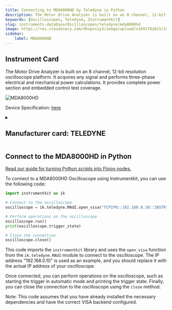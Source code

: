 ```yaml
---
title: Connecting to MDA8000HD by Teledyne in Python
description: The Motor Drive Analyzer is built on an 8 channel, 12-bit resolution oscilloscope platform. It acquires any signal and performs three-phase electrical and mechanical power calculations. It provides complete power section and embedded control test coverage.
keywords: [Oscilloscopes, Teledyne, InstrumentKit] 
slug: instruments-database/Oscilloscopes/teledyne/mda8000hd 
image: https://res.cloudinary.com/dhopxs1y3/image/upload/v1691782631/Instruments/Oscilloscopes/MDA8000HD/MDA8000HD.webp
sidebar:
    label: MDA8000HD 
---
```



## Instrument Card

The Motor Drive Analyzer is built on an 8 channel, 12-bit resolution oscilloscope platform. It acquires any signal and performs three-phase electrical and mechanical power calculations. It provides complete power section and embedded control test coverage.

![MDA8000HD](https://res.cloudinary.com/dhopxs1y3/image/upload/v1691782631/Instruments/Oscilloscopes/MDA8000HD/MDA8000HD.webp)

Device Specification: [here](https://cdn.teledynelecroy.com/files/pdf/mda8000hd-datasheet.pdf)

<details style={{ marginTop: "15px"}}>
<summary><h2 style={{display:'inline'}}>Manufacturer card: TELEDYNE</h2></summary>

![TELEDYNE](https://res.cloudinary.com/dhopxs1y3/image/upload/v1692812958/Instruments/Vendor%20Logos/Teledyne_technologies.png)

Teledyne LeCroy is an American manufacturer of oscilloscopes, protocol analyzers and other test equipment. LeCroy is now a subsidiary of Teledyne Technologies.

- Headquarters: USA
- Yearly Revenue (millions, USD): 5458.6
- Vendor Website: [here](https://www.teledynelecroy.com/)

</details>


<FeaturedInstrumentVideo category="OSCILLOSCOPES" />

## Connect to the MDA8000HD in Python

[Read our guide for turning Python scripts into Flojoy nodes.](https://docs.flojoy.ai/contribution/blocks/custom-flojoy-block/)



<Tabs>
<TabItem value="Flojoy" label="Flojoy" className="flojoy-instrument-tabs">

<SectionsCard category="OSCILLOSCOPES" manufacturer="Teledyne"></SectionsCard>

</TabItem>
<TabItem value="InstrumentKit" label="InstrumentKit">

To connect to a MDA8000HD Oscilloscope using Instrumentkit, you can use the following code:

```python
import instrumentkit as ik

# Connect to the oscilloscope
oscilloscope = ik.teledyne.MAUI.open_visa("TCPIP0::192.168.0.10::INSTR")

# Perform operations on the oscilloscope
oscilloscope.run()
print(oscilloscope.trigger_state)

# Close the connection
oscilloscope.close()
```

This code imports the `instrumentkit` library and uses the `open_visa` function from the `ik.teledyne.MAUI` module to connect to the oscilloscope. The IP address "192.168.0.10" is used as an example, and you should replace it with the actual IP address of your oscilloscope.

Once connected, you can perform operations on the oscilloscope, such as starting the trigger in automatic mode and printing the trigger state. Finally, you can close the connection to the oscilloscope using the `close` method.

Note: This code assumes that you have already installed the necessary dependencies and have the correct VISA backend configured.

</TabItem>
</Tabs>
